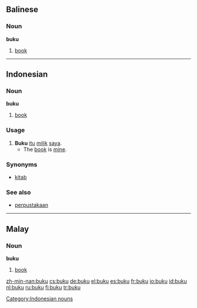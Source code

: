 ==Balinese==

===Noun===
'''buku'''

# [[book]]

----

==Indonesian==

===Noun===
'''buku'''

# [[book]]

===Usage===
{{rfc-header|Usage}}
# '''Buku''' [[itu]] [[milik]] [[saya]].
#* The [[book]] is [[mine]].

===Synonyms===
* [[kitab]]

===See also===
*[[perpustakaan]]

[[Category:Indonesian nouns]]

----

==Malay==

===Noun===
'''buku'''

# [[book]]

[[zh-min-nan:buku]]
[[cs:buku]]
[[de:buku]]
[[el:buku]]
[[es:buku]]
[[fr:buku]]
[[io:buku]]
[[id:buku]]
[[nl:buku]]
[[ru:buku]]
[[fi:buku]]
[[tr:buku]]